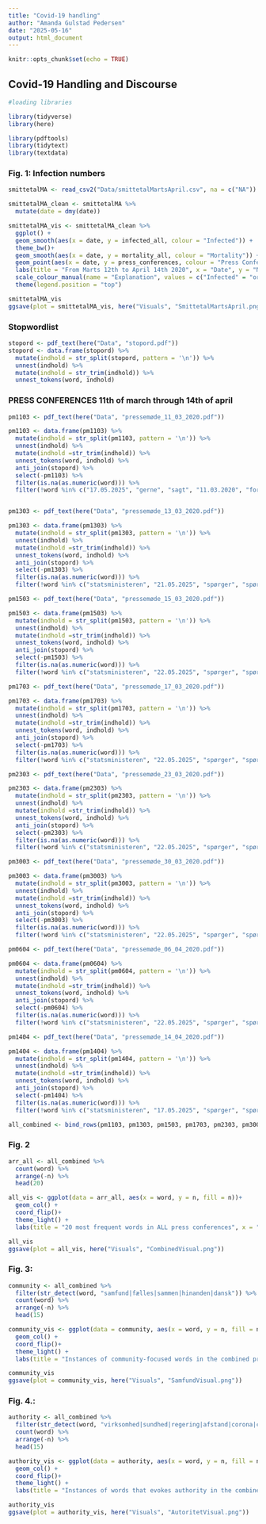 ---
title: "Covid-19 handling"
author: "Amanda Gulstad Pedersen"
date: "2025-05-16"
output: html_document
---

```{r setup, include=FALSE}
knitr::opts_chunk$set(echo = TRUE)
```



## Covid-19 Handling and Discourse

```{r libraries}
#loading libraries

library(tidyverse)
library(here)

library(pdftools)
library(tidytext)
library(textdata)

```

### Fig. 1: Infection numbers

```{r graph for marts og april}
smittetalMA <- read_csv2("Data/smittetalMartsApril.csv", na = c("NA"))

smittetalMA_clean <- smittetalMA %>% 
  mutate(date = dmy(date))

smittetalMA_vis <- smittetalMA_clean %>% 
  ggplot() +
  geom_smooth(aes(x = date, y = infected_all, colour = "Infected")) +
  theme_bw()+
  geom_smooth(aes(x = date, y = mortality_all, colour = "Mortality")) +
  geom_point(aes(x = date, y = press_conferences, colour = "Press Conference"), size = 3) +
  labs(title = "From Marts 12th to April 14th 2020", x = "Date", y = "Number (cumulative)") +
  scale_colour_manual(name = "Explanation", values = c("Infected" = "orange", "Mortality" = "red", "Press Conference" = "black"))+
  theme(legend.position = "top")

smittetalMA_vis
ggsave(plot = smittetalMA_vis, here("Visuals", "SmittetalMartsApril.png"))

```




### Stopwordlist

```{r creating a stopwordlist}
stopord <- pdf_text(here("Data", "stopord.pdf"))
stopord <- data.frame(stopord) %>% 
  mutate(indhold = str_split(stopord, pattern = '\n')) %>% 
  unnest(indhold) %>% 
  mutate(indhold = str_trim(indhold)) %>% 
  unnest_tokens(word, indhold)
```


### PRESS CONFERENCES 11th of march through 14th of april

```{r creating objects for all press conference}
pm1103 <- pdf_text(here("Data", "pressemøde_11_03_2020.pdf"))

pm1103 <- data.frame(pm1103) %>% 
  mutate(indhold = str_split(pm1103, pattern = '\n')) %>% 
  unnest(indhold) %>% 
  mutate(indhold =str_trim(indhold)) %>% 
  unnest_tokens(word, indhold) %>% 
  anti_join(stopord) %>% 
  select(-pm1103) %>% 
  filter(is.na(as.numeric(word))) %>% 
  filter(!word %in% c("17.05.2025", "gerne", "sagt", "11.03.2020", "forhold", "statsministeren", "spørger", "hvis", "morgen"))


pm1303 <- pdf_text(here("Data", "pressemøde_13_03_2020.pdf"))

pm1303 <- data.frame(pm1303) %>% 
  mutate(indhold = str_split(pm1303, pattern = '\n')) %>% 
  unnest(indhold) %>% 
  mutate(indhold =str_trim(indhold)) %>% 
  unnest_tokens(word, indhold) %>% 
  anti_join(stopord) %>% 
  select(-pm1303) %>% 
  filter(is.na(as.numeric(word))) %>% 
  filter(!word %in% c("statsministeren", "21.05.2025", "spørger", "spørgsmål", "forhold", "gerne", "sagt", "hvis"))

pm1503 <- pdf_text(here("Data", "pressemøde_15_03_2020.pdf"))

pm1503 <- data.frame(pm1503) %>% 
  mutate(indhold = str_split(pm1503, pattern = '\n')) %>% 
  unnest(indhold) %>% 
  mutate(indhold =str_trim(indhold)) %>% 
  unnest_tokens(word, indhold) %>% 
  anti_join(stopord) %>% 
  select(-pm1503) %>% 
  filter(is.na(as.numeric(word))) %>% 
  filter(!word %in% c("statsministeren", "22.05.2025", "spørger", "spørgsmål", "forhold", "gerne", "sagt", "15.03.2020", "hvis"))

pm1703 <- pdf_text(here("Data", "pressemøde_17_03_2020.pdf"))

pm1703 <- data.frame(pm1703) %>% 
  mutate(indhold = str_split(pm1703, pattern = '\n')) %>% 
  unnest(indhold) %>% 
  mutate(indhold =str_trim(indhold)) %>% 
  unnest_tokens(word, indhold) %>% 
  anti_join(stopord) %>% 
  select(-pm1703) %>% 
  filter(is.na(as.numeric(word))) %>% 
  filter(!word %in% c("statsministeren", "22.05.2025", "spørger", "spørgsmål", "forhold", "gerne", "sagt", "hvis", "tager", "betyder"))

pm2303 <- pdf_text(here("Data", "pressemøde_23_03_2020.pdf"))

pm2303 <- data.frame(pm2303) %>% 
  mutate(indhold = str_split(pm2303, pattern = '\n')) %>% 
  unnest(indhold) %>% 
  mutate(indhold =str_trim(indhold)) %>% 
  unnest_tokens(word, indhold) %>% 
  anti_join(stopord) %>% 
  select(-pm2303) %>% 
  filter(is.na(as.numeric(word))) %>% 
  filter(!word %in% c("statsministeren", "22.05.2025", "spørger", "spørgsmål", "forhold", "gerne", "sagt", "brug", "hvis", "muligt"))

pm3003 <- pdf_text(here("Data", "pressemøde_30_03_2020.pdf"))

pm3003 <- data.frame(pm3003) %>% 
  mutate(indhold = str_split(pm3003, pattern = '\n')) %>% 
  unnest(indhold) %>% 
  mutate(indhold =str_trim(indhold)) %>% 
  unnest_tokens(word, indhold) %>% 
  anti_join(stopord) %>% 
  select(-pm3003) %>% 
  filter(is.na(as.numeric(word))) %>% 
  filter(!word %in% c("statsministeren", "22.05.2025", "spørger", "spørgsmål", "forhold", "gerne", "sagt", "hvis", "første", "videre"))

pm0604 <- pdf_text(here("Data", "pressemøde_06_04_2020.pdf"))

pm0604 <- data.frame(pm0604) %>% 
  mutate(indhold = str_split(pm0604, pattern = '\n')) %>% 
  unnest(indhold) %>% 
  mutate(indhold =str_trim(indhold)) %>% 
  unnest_tokens(word, indhold) %>% 
  anti_join(stopord) %>% 
  select(-pm0604) %>% 
  filter(is.na(as.numeric(word))) %>% 
  filter(!word %in% c("statsministeren", "22.05.2025", "spørger", "spørgsmål", "forhold", "gerne", "sagt", "hvis", "kåre", "mølbak", "vigtigt"))

pm1404 <- pdf_text(here("Data", "pressemøde_14_04_2020.pdf"))

pm1404 <- data.frame(pm1404) %>% 
  mutate(indhold = str_split(pm1404, pattern = '\n')) %>% 
  unnest(indhold) %>% 
  mutate(indhold =str_trim(indhold)) %>% 
  unnest_tokens(word, indhold) %>% 
  anti_join(stopord) %>% 
  select(-pm1404) %>% 
  filter(is.na(as.numeric(word))) %>% 
  filter(!word %in% c("statsministeren", "17.05.2025", "spørger", "spørgsmål", "21.05.2025", "første", "here", "forhold", "set", "videre", "holde", "hvis", "gerne", "faktisk", "måde", "stadigvæk", "vigtigt", "videre"))

```


```{r combining all into one object}

all_combined <- bind_rows(pm1103, pm1303, pm1503, pm1703, pm2303, pm3003, pm0604, pm1404)

```

### Fig. 2
```{r visual for the combined press conferences}

arr_all <- all_combined %>% 
  count(word) %>% 
  arrange(-n) %>% 
  head(20)

all_vis <- ggplot(data = arr_all, aes(x = word, y = n, fill = n))+
  geom_col() +
  coord_flip()+
  theme_light() +
  labs(title = "20 most frequent words in ALL press conferences", x = "Word", y = "Frequency")

all_vis
ggsave(plot = all_vis, here("Visuals", "CombinedVisual.png"))

```

### Fig. 3:
```{r visual for nationality, community and unity focused words}

community <- all_combined %>% 
  filter(str_detect(word, "samfund|fælles|sammen|hinanden|dansk")) %>% 
  count(word) %>% 
  arrange(-n) %>% 
  head(15)

community_vis <- ggplot(data = community, aes(x = word, y = n, fill = n))+
  geom_col() +
  coord_flip()+
  theme_light() +
  labs(title = "Instances of community-focused words in the combined press conferences", x = "Word", y = "Frequency")

community_vis
ggsave(plot = community_vis, here("Visuals", "SamfundVisual.png"))

```

### Fig. 4.:
```{r visual for authorital words in the combined press conferences}
authority <- all_combined %>% 
  filter(str_detect(word, "virksomhed|sundhed|regering|afstand|corona|covid|situation|myndighed")) %>% 
  count(word) %>% 
  arrange(-n) %>% 
  head(15)

authority_vis <- ggplot(data = authority, aes(x = word, y = n, fill = n))+
  geom_col() +
  coord_flip()+
  theme_light() +
  labs(title = "Instances of words that evokes authority in the combined press conferences", x = "Word", y = "Frequency")

authority_vis
ggsave(plot = authority_vis, here("Visuals", "AutoritetVisual.png"))
```
